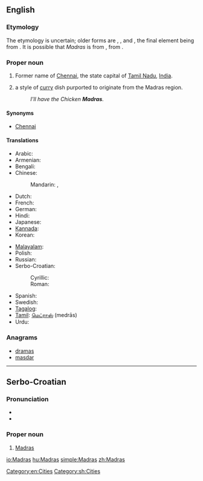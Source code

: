 {{also|madras}}
==English==
{{wikipedia}}

===Etymology===
The etymology is uncertain; older forms are {{term|Madraspatan|lang=en}}, {{term|Madraspatanam|lang=en}}, and {{term|Madraspattinam|lang=en}}, the final element being from {{etyl|sa}} {{term|पत्तन|tr=pattana||village, city|lang=sa|sc=Deva}}{{fact}}. It is possible that ''Madras'' is from {{etyl|ar}} {{term|مدرسة|tr=madrásah||college|lang=ar|sc=Arab}}, from {{term|درس|tr=dárasa||to learn, to study|sc=Arab|lang=ar}}.

===Proper noun===
{{en-proper noun}}

# Former name of [[Chennai]], the state capital of [[Tamil Nadu]], [[India]].
# {{British}} a style of [[curry]] dish purported to originate from the Madras region.
#: ''I’ll have the Chicken '''Madras'''.''

====Synonyms====
* [[Chennai]] {{italbrac|current name}}

====Translations====
{{trans-top|city}}
* Arabic: {{t|ar|مدراس|m|tr=madraas}}
* Armenian: {{t|hy|Մադրաս|tr=Madras}}
* Bengali: {{t|bn|মাদ্রাজ|sc=Beng}}
* Chinese:
*: Mandarin: {{t|cmn|馬德拉斯|sc=Hani}},  {{t|cmn|马德拉斯|tr=Mǎdélāsī|sc=Hani}}
* Dutch: {{t-|nl|Madras}}
* French: {{t-|fr|Madras|m}}
* German: {{t-|de|Madras|n}}
* Hindi: {{t-|hi|मद्रास|tr=madrās|xs=Hindi}}
* Japanese: {{t|ja|マドラス|tr=Madorasu}}
* [[Kannada]]: {{t|kn|ಮದ್ರಾಸು|tr=madrāsu|sc=Knda|xs=Kannada}}
* Korean: {{t-|ko|마드라스|tr=Madeuraseu|sc=Hang}}
{{trans-mid}}
* [[Malayalam]]: {{t|ml|മദ്രാസ്|tr=madrās|sc=Mlym|xs=Malayalam}}
* Polish: {{t-|pl|Madras|m}}
* Russian: {{t-|ru|Мадрас|m|tr=Madrás}}
* Serbo-Croatian:
*: Cyrillic: {{t|sh|Мадрас|m}}
*: Roman: {{t|sh|Madras|m}}
* Spanish: {{t-|es|Madras|m}}
* Swedish: {{t-|sv|Madras}}
* [[Tagalog]]: {{t-|tl|Madras|xs=Tagalog}}
* [[Tamil]]: [[மெட்ராஸ்]] (medrās)
* Urdu: {{t|ur|مدراس|tr=madrās|xs=Urdu}}
{{trans-bottom}}

{{trans-see|Chennai}}

===Anagrams===
* [[dramas#English|dramas]]
* [[masdar#English|masdar]]

[[Category:en:Cities]]

----

==Serbo-Croatian==

===Pronunciation===
* {{IPA|/mǎdras/|lang=sh}}
* {{hyphenation|Mad|ras}}

===Proper noun===
{{sh-proper-noun|g=m|head=Màdras|r|Мадрас|Ма̀драс}}

# [[#English|Madras]]

[[Category:sh:Cities]]

[[io:Madras]]
[[hu:Madras]]
[[simple:Madras]]
[[zh:Madras]]